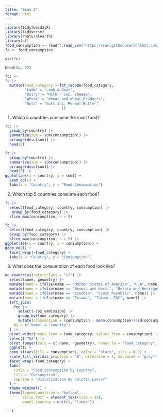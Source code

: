 ```yaml
---
title: "Exam 2"
format: html
---
```


```r
library(tidytuesdayR)
library(tidyverse)
library(rnaturalearth) 
library(sf)
food_consumption <- readr::read_csv('https://raw.githubusercontent.com/rfordatascience/tidytuesday/main/data/2020/2020-02-18/food_consumption.csv')
fc <- food_consumption

str(fc)

head(fc, 22)
```
```r
fcc <-
fc |>
  mutate(food_category = fct_recode(food_category, 
         "Lamb" = "Lamb & Goat",
         "Dairy" = "Milk - inc. cheese",
         "Wheat" = "Wheat and Wheat Products", 
         "Nuts" = "Nuts inc. Peanut Butter"
                          )) 
```



1.  Which 5 countries consume the most food?

```r
fcc |>
  group_by(country) |>
  summarize(sum = sum(consumption)) |>
  arrange(desc(sum)) |>
  head(5)
```

```r
fc |>
  group_by(country) |>
  summarize(sum = sum(consumption)) |>
  arrange(desc(sum)) |>
  head(5) |>
ggplot(aes(x = country, y = sum)) +
  geom_col() +
  labs(x = "Country", y = "Food Consumption")
```
2. Which top 5 countries consume each food?

```r
fc |>
  select(food_category, country, consumption) |>
   group_by(food_category) |>
  slice_max(consumption, n = 5)
```


```r
fc |>
  select(food_category, country, consumption) |>
  group_by(food_category) |>
  slice_max(consumption, n = 5) |>
ggplot(aes(x = country, y = consumption)) +
geom_col() +
  facet_wrap(~food_category) +
  labs(x = "Country", y = "Consumption")
```

3. What does the consumption of each food look like?

```r
ne_countries(returnclass = "sf") |>
  select(name, geometry) |>
  mutate(name = ifelse(name == "United States of America", "USA", name)) |>
  mutate(name = ifelse(name == "Bosnia and Herz.", "Bosnia and Herzegovina", name)) |>
  mutate(name = ifelse(name == "Czechia", "Czech Republic", name)) |> 
  mutate(name = ifelse(name == "Taiwan", "Taiwan. ROC", name)) |>
  left_join(
    fcc |>
      select(-co2_emmission) |>
      group_by(food_category) |>
      mutate(consumption = (consumption - mean(consumption))/sd(consumption)),
    by = c("name" = "country")
  ) |>
  pivot_wider(names_from = food_category, values_from = consumption) |>
  select(-"NA") |>  
  pivot_longer(cols = c(-name, -geometry), names_to = "food_category", values_to = "consumption") |>
  ggplot() +
  geom_sf(aes(fill = consumption), color = "black", size = 0.2) +  
  scale_fill_viridis_c(option = "B", direction = 1, na.value = "gray") +  
  facet_wrap(~food_category) +
  labs(
    title = "Food Consumption by Country",
    fill = "Consumption",
    caption = "Visualization by Colette Lawler"
  ) +
  theme_minimal() +
  theme(legend.position = "bottom",
        strip.text = element_text(size = 10),
        panel.spacing = unit(1, "lines"))
```

```
```r

```


